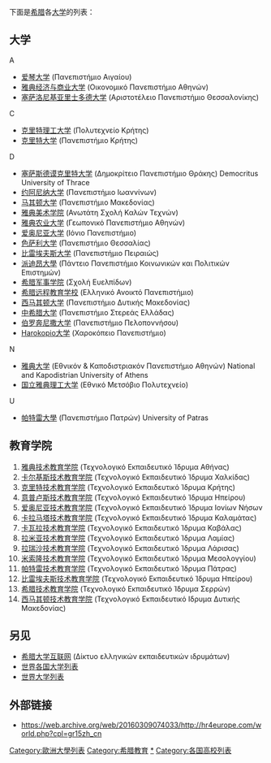 下面是[[希腊|希腊]]各[[大学|大学]]的列表：

== 大学 ==
A
* [[爱琴大学|爱琴大学]] (Πανεπιστήμιο Αιγαίου) 
* [[雅典经济与商业大学|雅典经济与商业大学]] (Οικονομικό Πανεπιστήμιο Αθηνών) 
* [[塞萨洛尼基亚里士多德大学|塞萨洛尼基亚里士多德大学]] (Αριστοτέλειο Πανεπιστήμιο Θεσσαλονίκης) 

C
* [[克里特理工大学|克里特理工大学]] (Πολυτεχνείο Κρήτης)
* [[克里特大学|克里特大学]] (Πανεπιστήμιο Κρήτης) 

D
* [[塞萨斯德谟克里特大学|塞萨斯德谟克里特大学]] (Δημοκρίτειο Πανεπιστήμιο Θράκης) Democritus University of Thrace
* [[约阿尼纳大学|约阿尼纳大学]] (Πανεπιστήμιο Ιωαννίνων) 
* [[马其顿大学|马其顿大学]] (Πανεπιστήμιο Μακεδονίας) 
* [[雅典美术学院|雅典美术学院]] (Ανωτάτη Σχολή Καλών Τεχνών)
* [[雅典农业大学|雅典农业大学]] (Γεωπονικό Πανεπιστήμιο Αθηνών)
* [[爱奥尼亚大学|爱奥尼亚大学]] (Ιόνιο Πανεπιστήμιο) 
* [[色萨利大学|色萨利大学]] (Πανεπιστήμιο Θεσσαλίας) 
* [[比雷埃夫斯大学|比雷埃夫斯大学]] (Πανεπιστήμιο Πειραιώς) 
* [[派迪昂大學|派迪昂大學]] (Πάντειο Πανεπιστήμιο Κοινωνικών και Πολιτικών Επιστημών) 
* [[希腊军事学院|希腊军事学院]] (Σχολή Ευελπίδων)
* [[希腊远程教育学校|希腊远程教育学校]] (Ελληνικό Ανοικτό Πανεπιστήμιο)
* [[西马其顿大学|西马其顿大学]] (Πανεπιστήμιο Δυτικής Μακεδονίας)
* [[中希腊大学|中希腊大学]] (Πανεπιστήμιο Στερεάς Ελλάδας)
* [[伯罗奔尼撒大学|伯罗奔尼撒大学]] (Πανεπιστήμιο Πελοποννήσου)
* [[Harokopio大学|Harokopio大学]] (Χαροκόπειο Πανεπιστήμιο)

N
* [[雅典大学|雅典大学]] (Εθνικόν & Καποδιστριακόν Πανεπιστήμιο Αθηνών) National and Kapodistrian University of Athens
* [[国立雅典理工大学|国立雅典理工大学]] (Εθνικό Μετσόβιο Πολυτεχνείο)

U
* [[帕特雷大學|帕特雷大學]] (Πανεπιστήμιο Πατρών) University of Patras

== 教育学院 ==
# [[雅典技术教育学院|雅典技术教育学院]] (Τεχνολογικό Εκπαιδευτικό Ίδρυμα Αθήνας) 
# [[卡尔基斯技术教育学院|卡尔基斯技术教育学院]] (Τεχνολογικό Εκπαιδευτικό Ίδρυμα Χαλκίδας)
# [[克里特技术教育学院|克里特技术教育学院]] (Τεχνολογικό Εκπαιδευτικό Ίδρυμα Κρήτης)
# [[意普卢斯技术教育学院|意普卢斯技术教育学院]] (Τεχνολογικό Εκπαιδευτικό Ίδρυμα Ηπείρου) 
# [[爱奥尼亚技术教育学院|爱奥尼亚技术教育学院]] (Τεχνολογικό Εκπαιδευτικό Ίδρυμα Ιονίων Νήσων
# [[卡拉马塔技术教育学院|卡拉马塔技术教育学院]] (Τεχνολογικό Εκπαιδευτικό Ίδρυμα Καλαμάτας) 
# [[卡瓦拉技术教育学院|卡瓦拉技术教育学院]] (Τεχνολογικό Εκπαιδευτικό Ίδρυμα Καβάλας) 
# [[拉米亚技术教育学院|拉米亚技术教育学院]] (Τεχνολογικό Εκπαιδευτικό Ίδρυμα Λαμίας) 
# [[拉瑞沙技术教育学院|拉瑞沙技术教育学院]] (Τεχνολογικό Εκπαιδευτικό Ίδρυμα Λάρισας) 
# [[米索隆技术教育学院|米索隆技术教育学院]] (Τεχνολογικό Εκπαιδευτικό Ίδρυμα Μεσολογγίου) 
# [[帕特雷技术教育学院|帕特雷技术教育学院]] (Τεχνολογικό Εκπαιδευτικό Ίδρυμα Πάτρας) 
# [[比雷埃夫斯技术教育学院|比雷埃夫斯技术教育学院]] (Τεχνολογικό Εκπαιδευτικό Ίδρυμα Ηπείρου) 
# [[希腊技术教育学院|希腊技术教育学院]] (Τεχνολογικό Εκπαιδευτικό Ίδρυμα Σερρών)
# [[西马其顿技术教育学院|西马其顿技术教育学院]] (Τεχνολογικό Εκπαιδευτικό Ιδρυμα Δυτικής Μακεδονίας)

== 另见 ==
* [[希腊大学互联网|希腊大学互联网]] (Δίκτυο ελληνικών εκπαιδευτικών ιδρυμάτων) 
* [[世界各国大学列表|世界各国大学列表]]
* [[世界大学列表|世界大学列表]]

== 外部链接 ==
* https://web.archive.org/web/20160309074033/http://hr4europe.com/world.php?cpl=gr15zh_cn

{{希腊大学}}
{{欧洲题目|大学列表}}

[[Category:歐洲大學列表|Category:歐洲大學列表]]
[[Category:希腊教育|Category:希腊教育]]
[[Category:希腊大學|*]]
[[Category:各国高校列表|Category:各国高校列表]]